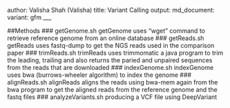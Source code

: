 author: Valisha Shah (Valisha)
title: Variant Calling
output:
        md_document:
                variant: gfm
___

##Methods 
### getGenome.sh
getGenome uses "wget" command to retrieve reference genome from an online database 
### getReads.sh
getReads uses fastq-dump to get the NGS reads used in the comparison paper 
### trimReads.sh
trimReads uses trimmomatic a java program to trim the leading, trailing and also returns the paried and unpaired sequences from the reads that are downloaded
### indexGenome.sh
indexGenome uses bwa (burrows-wheeler algorithm) to index the genome 
### alignReads.sh 
alignReads aligns the reads using bwa-mem again from the bwa program to get the aligned reads from the reference genome and the fastq files
### analyzeVariants.sh
producing a VCF file using DeepVariant 
 
